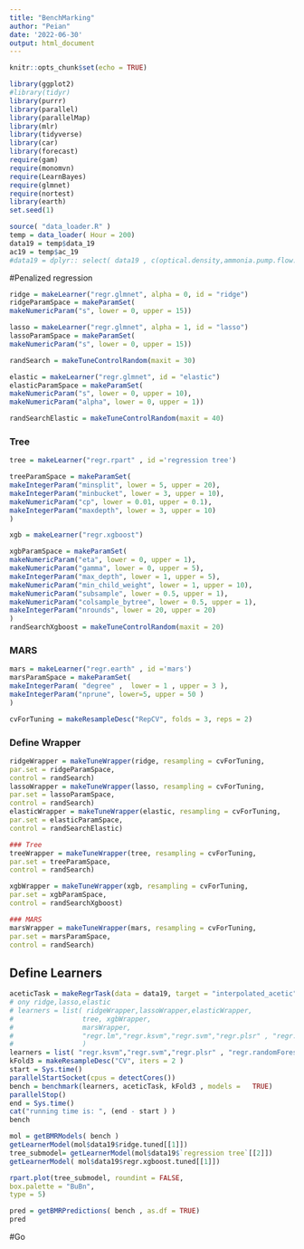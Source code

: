 ```yaml
---
title: "BenchMarking"
author: "Peian"
date: '2022-06-30'
output: html_document
---
```


```r
knitr::opts_chunk$set(echo = TRUE)
```

```r
library(ggplot2)
#library(tidyr)
library(purrr)
library(parallel)
library(parallelMap)
library(mlr)
library(tidyverse)
library(car)
library(forecast)
require(gam)
require(monomvn)
require(LearnBayes)
require(glmnet)
require(nortest)
library(earth)
set.seed(1)
```




```r
source( "data_loader.R" )
temp = data_loader( Hour = 200)
data19 = temp$data_19
ac19 = temp$ac_19
#data19 = dplyr:: select( data19 , c(optical.density,ammonia.pump.flow.1,interpolated_acetic) ) 
```


#Penalized regression
```r
ridge = makeLearner("regr.glmnet", alpha = 0, id = "ridge")
ridgeParamSpace = makeParamSet(
makeNumericParam("s", lower = 0, upper = 15))

lasso = makeLearner("regr.glmnet", alpha = 1, id = "lasso")
lassoParamSpace = makeParamSet(
makeNumericParam("s", lower = 0, upper = 15))

randSearch = makeTuneControlRandom(maxit = 30)

elastic = makeLearner("regr.glmnet", id = "elastic")
elasticParamSpace = makeParamSet(
makeNumericParam("s", lower = 0, upper = 10),
makeNumericParam("alpha", lower = 0, upper = 1))

randSearchElastic = makeTuneControlRandom(maxit = 40)

```

### Tree
```r
tree = makeLearner("regr.rpart" , id ='regression tree')

treeParamSpace = makeParamSet(
makeIntegerParam("minsplit", lower = 5, upper = 20),
makeIntegerParam("minbucket", lower = 3, upper = 10),
makeNumericParam("cp", lower = 0.01, upper = 0.1),
makeIntegerParam("maxdepth", lower = 3, upper = 10)
)

xgb = makeLearner("regr.xgboost")

xgbParamSpace = makeParamSet(
makeNumericParam("eta", lower = 0, upper = 1),
makeNumericParam("gamma", lower = 0, upper = 5),
makeIntegerParam("max_depth", lower = 1, upper = 5),
makeNumericParam("min_child_weight", lower = 1, upper = 10),
makeNumericParam("subsample", lower = 0.5, upper = 1),
makeNumericParam("colsample_bytree", lower = 0.5, upper = 1),
makeIntegerParam("nrounds", lower = 20, upper = 20)
)
randSearchXgboost = makeTuneControlRandom(maxit = 20)

```

### MARS
```r
mars = makeLearner("regr.earth" , id ='mars')
marsParamSpace = makeParamSet(
makeIntegerParam( "degree" ,  lower = 1 , upper = 3 ),
makeIntegerParam("nprune", lower=5, upper = 50 )
)
```





```r
cvForTuning = makeResampleDesc("RepCV", folds = 3, reps = 2)
```

### Define Wrapper
```r
ridgeWrapper = makeTuneWrapper(ridge, resampling = cvForTuning,
par.set = ridgeParamSpace,
control = randSearch)
lassoWrapper = makeTuneWrapper(lasso, resampling = cvForTuning,
par.set = lassoParamSpace,
control = randSearch)
elasticWrapper = makeTuneWrapper(elastic, resampling = cvForTuning,
par.set = elasticParamSpace,
control = randSearchElastic)

### Tree
treeWrapper = makeTuneWrapper(tree, resampling = cvForTuning,
par.set = treeParamSpace,
control = randSearch)

xgbWrapper = makeTuneWrapper(xgb, resampling = cvForTuning,
par.set = xgbParamSpace,
control = randSearchXgboost)

### MARS
marsWrapper = makeTuneWrapper(mars, resampling = cvForTuning,
par.set = marsParamSpace,
control = randSearch)

```

## Define Learners
```r
aceticTask = makeRegrTask(data = data19, target = "interpolated_acetic")
# ony ridge,lasso,elastic
# learners = list( ridgeWrapper,lassoWrapper,elasticWrapper, 
#                 tree, xgbWrapper,
#                 marsWrapper,
#                 "regr.lm","regr.ksvm","regr.svm","regr.plsr" , "regr.randomForest"
#                 )
learners = list( "regr.ksvm","regr.svm","regr.plsr" , "regr.randomForest" )
kFold3 = makeResampleDesc("CV", iters = 2 )
start = Sys.time()
parallelStartSocket(cpus = detectCores())
bench = benchmark(learners, aceticTask, kFold3 , models =   TRUE)
parallelStop()
end = Sys.time()
cat("running time is: ", (end - start ) )
bench
```

```r
mol = getBMRModels( bench )
getLearnerModel(mol$data19$ridge.tuned[[1]])
tree_submodel= getLearnerModel(mol$data19$`regression tree`[[2]])
getLearnerModel( mol$data19$regr.xgboost.tuned[[1]])

rpart.plot(tree_submodel, roundint = FALSE,
box.palette = "BuBn",
type = 5)
```

```r
pred = getBMRPredictions( bench , as.df = TRUE)
pred
```

#Go
```r

```

